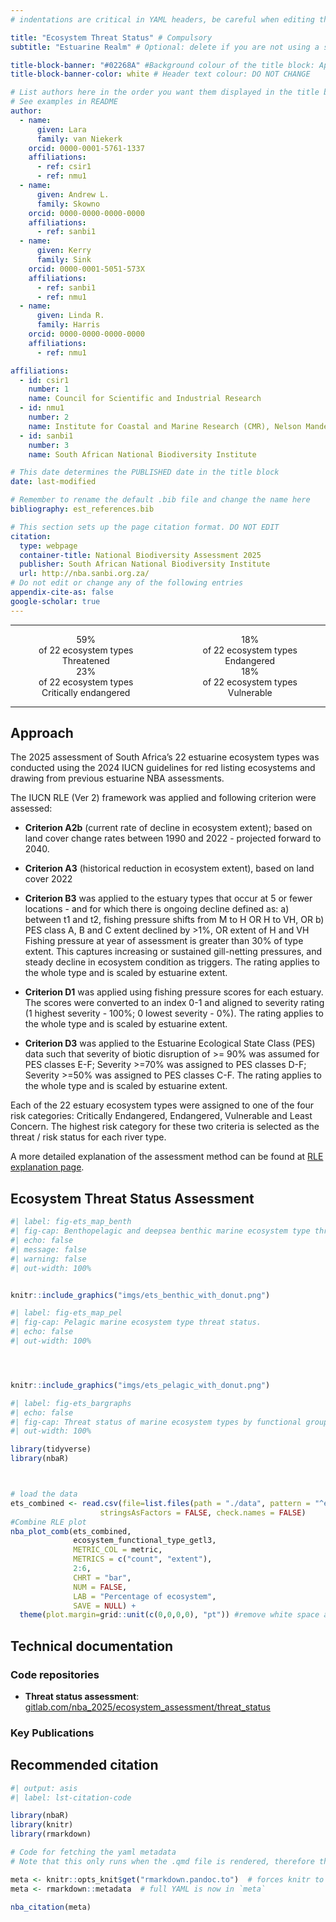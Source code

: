 ```yaml
---
# indentations are critical in YAML headers, be careful when editing this section

title: "Ecosystem Threat Status" # Compulsory
subtitle: "Estuarine Realm" # Optional: delete if you are not using a subtitle

title-block-banner: "#02268A" #Background colour of the title block: Apply component colours where necessary - find hex codes in _brand.yml
title-block-banner-color: white # Header text colour: DO NOT CHANGE

# List authors here in the order you want them displayed in the title block
# See examples in README
author:
  - name:
      given: Lara
      family: van Niekerk
    orcid: 0000-0001-5761-1337
    affiliations:
      - ref: csir1
      - ref: nmu1
  - name:
      given: Andrew L.
      family: Skowno
    orcid: 0000-0000-0000-0000
    affiliations:
      - ref: sanbi1
  - name:
      given: Kerry
      family: Sink
    orcid: 0000-0001-5051-573X
    affiliations:
      - ref: sanbi1
      - ref: nmu1
  - name:
      given: Linda R.
      family: Harris
    orcid: 0000-0000-0000-0000
    affiliations:
      - ref: nmu1

affiliations:
  - id: csir1
    number: 1
    name: Council for Scientific and Industrial Research
  - id: nmu1
    number: 2
    name: Institute for Coastal and Marine Research (CMR), Nelson Mandela University
  - id: sanbi1
    number: 3
    name: South African National Biodiversity Institute

# This date determines the PUBLISHED date in the title block
date: last-modified

# Remember to rename the default .bib file and change the name here
bibliography: est_references.bib

# This section sets up the page citation format. DO NOT EDIT
citation:
  type: webpage
  container-title: National Biodiversity Assessment 2025
  publisher: South African National Biodiversity Institute
  url: http://nba.sanbi.org.za/
# Do not edit or change any of the following entries
appendix-cite-as: false
google-scholar: true
---
```


------------------------------------------------------------------------

<!--# Key statistics section: This section can be edited to report more/fewer statistics by adding more items to each column (these will be stacked), or adding more columns (then they will be placed next to each other). Using source view, copy and paste the entire block (the three lines with the pipe | at the start), and edit contents as necessary. Be careful to apply the correct styling parameters (the bits in the sqiggly brackets {}). If you are adding or removing columns, remember to adjust the column widths to add up to 100%. Preferably add more rows, as more than two columns tend to display poorly on narrow screens. Delete the entire section (plus the horizontal line above the Summary header) if you don't want to include statistics on your page-->

::::: columns
::: {.column width="50%"}
<center>

| [59%]{.inline-style-threatened}
| of 22 ecosystem types
| [Threatened]{.inline-style-indicator}

| [23%]{.inline-style-threatened}
| of 22 ecosystem types
| [Critically endangered]{.inline-style-indicator}

</center>
:::

::: {.column width="50%"}
<center>

| [18%]{.inline-style-threatened}
| of 22 ecosystem types
| [Endangered]{.inline-style-indicator}

| [18%]{.inline-style-threatened}
| of 22 ecosystem types
| [Vulnerable]{.inline-style-indicator}

</center>
:::
:::::

------------------------------------------------------------------------

## Approach

The 2025 assessment of South Africa’s 22 estuarine ecosystem types was conducted using the 2024 IUCN guidelines for red listing ecosystems and drawing from previous estuarine NBA assessments.

The IUCN RLE (Ver 2) framework was applied and following criterion were assessed:

-   **Criterion A2b** (current rate of decline in ecosystem extent); based on land cover change rates between 1990 and 2022 - projected forward to 2040.

-   **Criterion A3** (historical reduction in ecosystem extent), based on land cover 2022

-   **Criterion B3** was applied to the estuary types that occur at 5 or fewer locations - and for which there is ongoing decline defined as: a) between t1 and t2, fishing pressure shifts from M to H OR H to VH, OR b) PES class A, B and C extent declined by \>1%, OR extent of H and VH Fishing pressure at year of assessment is greater than 30% of type extent. This captures increasing or sustained gill-netting pressures, and steady decline in ecosystem condition as triggers. The rating applies to the whole type and is scaled by estuarine extent.

-   **Criterion D1** was applied using fishing pressure scores for each estuary. The scores were converted to an index 0-1 and aligned to severity rating (1 highest severity - 100%; 0 lowest severity - 0%). The rating applies to the whole type and is scaled by estuarine extent.

-   **Criterion D3** was applied to the Estuarine Ecological State Class (PES) data such that severity of biotic disruption of \>= 90% was assumed for PES classes E-F; Severity \>=70% was assigned to PES classes D-F; Severity \>=50% was assigned to PES classes C-F. The rating applies to the whole type and is scaled by estuarine extent.

Each of the 22 estuary ecosystem types were assigned to one of the four risk categories: Critically Endangered, Endangered, Vulnerable and Least Concern. The highest risk category for these two criteria is selected as the threat / risk status for each river type.

A more detailed explanation of the assessment method can be found at [RLE explanation page](../integrated-findings/chl_rle_explained.qmd).

## Ecosystem Threat Status Assessment

```r
#| label: fig-ets_map_benth
#| fig-cap: Benthopelagic and deepsea benthic marine ecosystem type threat status.
#| echo: false
#| message: false
#| warning: false
#| out-width: 100%


knitr::include_graphics("imgs/ets_benthic_with_donut.png")

```

```r
#| label: fig-ets_map_pel
#| fig-cap: Pelagic marine ecosystem type threat status.
#| echo: false
#| out-width: 100%




knitr::include_graphics("imgs/ets_pelagic_with_donut.png")

```

```r
#| label: fig-ets_bargraphs
#| echo: false
#| fig-cap: Threat status of marine ecosystem types by functional group.
#| out-width: 100%

library(tidyverse)
library(nbaR)



# load the data 
ets_combined <- read.csv(file=list.files(path = "./data", pattern = "^ets_combined_count_extent.csv$", recursive = TRUE, full.names = TRUE), 
                    stringsAsFactors = FALSE, check.names = FALSE)
#Combine RLE plot
nba_plot_comb(ets_combined,
              ecosystem_functional_type_getl3,
              METRIC_COL = metric,
              METRICS = c("count", "extent"),
              2:6,
              CHRT = "bar",
              NUM = FALSE,
              LAB = "Percentage of ecosystem",
              SAVE = NULL) +
  theme(plot.margin=grid::unit(c(0,0,0,0), "pt")) #remove white space around the plot

```

## Technical documentation

<!--# This section is compulsory for all scientific content, but what you include here is flexible based on what you have available for your indicators -->

<!--# the below examples/recommendations can be modified, e.g. you could do a technical report PDF, as long as it is made available on a public repository (figshare?) and can be linked to in this document -->

<!--# avoid linking to Google Drive or other personal drives that may not be permanent. -->

<!--# Always use DOI to link to published papers - never use the journal's website -->

### Code repositories

-   **Threat status assessment**: [gitlab.com/nba_2025/ecosystem_assessment/threat_status](https://gitlab.com/nba_2025/ecosystem_assessment/threat_status)

### Key Publications

## Recommended citation

```r
#| output: asis
#| label: lst-citation-code

library(nbaR) 
library(knitr)
library(rmarkdown)

# Code for fetching the yaml metadata
# Note that this only runs when the .qmd file is rendered, therefore the outputs of this code block will return no results if you try to run it within R - that does not mean it is not working

meta <- knitr::opts_knit$get("rmarkdown.pandoc.to")  # forces knitr to load metadata
meta <- rmarkdown::metadata  # full YAML is now in `meta`

nba_citation(meta)

```

::: {#refs}
:::
